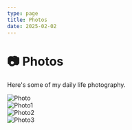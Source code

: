 ```yaml
---
type: page
title: Photos
date: 2025-02-02
---
```



# 📷 Photos

Here's some of my daily life photography.

<div
  style={{
    display: 'grid',
    gridTemplateColumns: 'repeat(auto-fit, minmax(300px, 1fr))',
    gap: '24px',
    marginTop: '32px'
  }}
>
  <div style={{
    height: '250px',
    position: 'relative',
    borderRadius: '12px',
    overflow: 'hidden',
    boxShadow: '0 4px 12px rgba(0, 0, 0, 0.1)'
  }}>
    <Image
      src="/images/photo.JPG"
      alt="Photo"
      fill
      style={{
        objectFit: 'cover'
      }}
    />
  </div>

  <div style={{
    height: '250px',
    position: 'relative',
    borderRadius: '12px',
    overflow: 'hidden',
    boxShadow: '0 4px 12px rgba(0, 0, 0, 0.1)'
  }}>
    <Image
      src="/images/photo1.JPG"
      alt="Photo1"
      fill
      style={{
        objectFit: 'cover'
      }}
    />
  </div>

  <div style={{
    height: '250px',
    position: 'relative',
    borderRadius: '12px',
    overflow: 'hidden',
    boxShadow: '0 4px 12px rgba(0, 0, 0, 0.1)'
  }}>
    <Image
      src="/images/photo2.JPG"
      alt="Photo2"
      fill
      style={{
        objectFit: 'cover'
      }}
    />
  </div>

   <div style={{
    height: '250px',
    position: 'relative',
    borderRadius: '12px',
    overflow: 'hidden',
    boxShadow: '0 4px 12px rgba(0, 0, 0, 0.1)'
  }}>
    <Image
      src="/images/photo3.JPG"
      alt="Photo3"
      fill
      style={{
        objectFit: 'cover'
      }}
    />
  </div>
</div>

